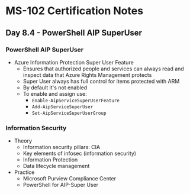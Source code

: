 # MS-102 Certification Notes
## Day 8.4 - PowerShell AIP SuperUser

### PowerShell AIP SuperUser
* Azure Information Protection Super User Feature
	* Ensures that authorized people and services can always read and inspect data that Azure Rights Management protects
	* Super User always has full control for items protected with ARM
	* By default it's not enabled
	* To enable and assign use:
		* `Enable-AipServiceSuperUserFeature`
		* `Add-AipServiceSuperUser`
		* `Set-AipServiceSuperUserGroup`

### Information Security
* Theory
	* Information security pillars: CIA
	* Key elements of infosec (information security)
	* Information Protection
	* Data lifecycle management
* Practice
	* Microsoft Purview Compliance Center
	* PowerShell for AIP-Super User